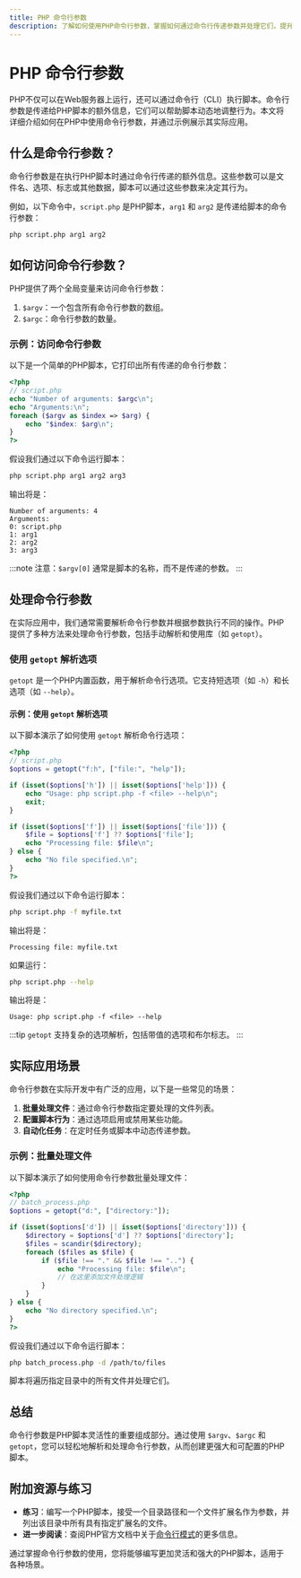 ```yaml
---
title: PHP 命令行参数
description: 了解如何使用PHP命令行参数，掌握如何通过命令行传递参数并处理它们，提升PHP脚本的灵活性。
---
```


# PHP 命令行参数

PHP不仅可以在Web服务器上运行，还可以通过命令行（CLI）执行脚本。命令行参数是传递给PHP脚本的额外信息，它们可以帮助脚本动态地调整行为。本文将详细介绍如何在PHP中使用命令行参数，并通过示例展示其实际应用。

## 什么是命令行参数？

命令行参数是在执行PHP脚本时通过命令行传递的额外信息。这些参数可以是文件名、选项、标志或其他数据，脚本可以通过这些参数来决定其行为。

例如，以下命令中，`script.php` 是PHP脚本，`arg1` 和 `arg2` 是传递给脚本的命令行参数：

```bash
php script.php arg1 arg2
```

## 如何访问命令行参数？

PHP提供了两个全局变量来访问命令行参数：

1. `$argv`：一个包含所有命令行参数的数组。
2. `$argc`：命令行参数的数量。

### 示例：访问命令行参数

以下是一个简单的PHP脚本，它打印出所有传递的命令行参数：

```php
<?php
// script.php
echo "Number of arguments: $argc\n";
echo "Arguments:\n";
foreach ($argv as $index => $arg) {
    echo "$index: $arg\n";
}
?>
```

假设我们通过以下命令运行脚本：

```bash
php script.php arg1 arg2 arg3
```

输出将是：

```
Number of arguments: 4
Arguments:
0: script.php
1: arg1
2: arg2
3: arg3
```

:::note
注意：`$argv[0]` 通常是脚本的名称，而不是传递的参数。
:::

## 处理命令行参数

在实际应用中，我们通常需要解析命令行参数并根据参数执行不同的操作。PHP提供了多种方法来处理命令行参数，包括手动解析和使用库（如 `getopt`）。

### 使用 `getopt` 解析选项

`getopt` 是一个PHP内置函数，用于解析命令行选项。它支持短选项（如 `-h`）和长选项（如 `--help`）。

#### 示例：使用 `getopt` 解析选项

以下脚本演示了如何使用 `getopt` 解析命令行选项：

```php
<?php
// script.php
$options = getopt("f:h", ["file:", "help"]);

if (isset($options['h']) || isset($options['help'])) {
    echo "Usage: php script.php -f <file> --help\n";
    exit;
}

if (isset($options['f']) || isset($options['file'])) {
    $file = $options['f'] ?? $options['file'];
    echo "Processing file: $file\n";
} else {
    echo "No file specified.\n";
}
?>
```

假设我们通过以下命令运行脚本：

```bash
php script.php -f myfile.txt
```

输出将是：

```
Processing file: myfile.txt
```

如果运行：

```bash
php script.php --help
```

输出将是：

```
Usage: php script.php -f <file> --help
```

:::tip
`getopt` 支持复杂的选项解析，包括带值的选项和布尔标志。
:::

## 实际应用场景

命令行参数在实际开发中有广泛的应用，以下是一些常见的场景：

1. **批量处理文件**：通过命令行参数指定要处理的文件列表。
2. **配置脚本行为**：通过选项启用或禁用某些功能。
3. **自动化任务**：在定时任务或脚本中动态传递参数。

### 示例：批量处理文件

以下脚本演示了如何使用命令行参数批量处理文件：

```php
<?php
// batch_process.php
$options = getopt("d:", ["directory:"]);

if (isset($options['d']) || isset($options['directory'])) {
    $directory = $options['d'] ?? $options['directory'];
    $files = scandir($directory);
    foreach ($files as $file) {
        if ($file !== "." && $file !== "..") {
            echo "Processing file: $file\n";
            // 在这里添加文件处理逻辑
        }
    }
} else {
    echo "No directory specified.\n";
}
?>
```

假设我们通过以下命令运行脚本：

```bash
php batch_process.php -d /path/to/files
```

脚本将遍历指定目录中的所有文件并处理它们。

## 总结

命令行参数是PHP脚本灵活性的重要组成部分。通过使用 `$argv`、`$argc` 和 `getopt`，您可以轻松地解析和处理命令行参数，从而创建更强大和可配置的PHP脚本。

## 附加资源与练习

- **练习**：编写一个PHP脚本，接受一个目录路径和一个文件扩展名作为参数，并列出该目录中所有具有指定扩展名的文件。
- **进一步阅读**：查阅PHP官方文档中关于[命令行模式](https://www.php.net/manual/en/features.commandline.php)的更多信息。

通过掌握命令行参数的使用，您将能够编写更加灵活和强大的PHP脚本，适用于各种场景。